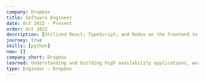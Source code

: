 ---
company: Dropbox
title: Software Engineer
date: Oct 2022 - Present
order: Oct 2022
description: [Utilized React; TypeScript; and Redux on the frontend to ship responsive and cross-browser compatible features to users, Developed high-performance Python backend services by leveraging gRPC and protobufs for efficient communication, Implemented A/B testing; monitoring; and analytics tools to measure application performance and user engagement, Created ETL pipelines importing data into Hive data lake and performed advanced SQL queries; answering key product questions, Performed security reviews; identifying and fixing potential vulnerabilities to improve overall security and ensure compliance, Participated in on-call rotations, resolving critical incidents and maintaining availability & reliability of applications]
journey: true
skills: [python]
new: []
company_short: Dropbox
learned: Understanding and building high availability applications, working with Hive, gRPC and protobufs 
type: Engineer – Dropbox
---
